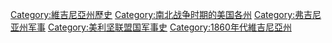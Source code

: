[[Category:維吉尼亞州歷史|Category:維吉尼亞州歷史]]
[[Category:南北战争时期的美国各州|Category:南北战争时期的美国各州]]
[[Category:弗吉尼亚州军事|Category:弗吉尼亚州军事]]
[[Category:美利坚联盟国军事史|Category:美利坚联盟国军事史]]
[[Category:1860年代維吉尼亞州|Category:1860年代維吉尼亞州]]